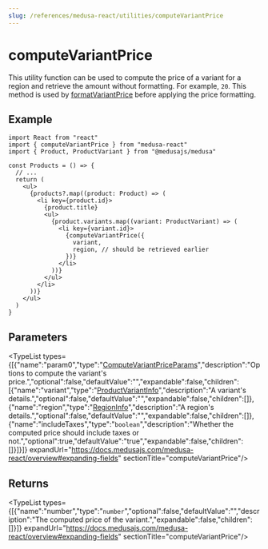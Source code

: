 ```yaml
---
slug: /references/medusa-react/utilities/computeVariantPrice
---
```



# computeVariantPrice

This utility function can be used to compute the price of a variant for a region and retrieve the amount without formatting. 
For example, `20`. This method is used by [formatVariantPrice](../medusa_react.Utilities.formatVariantPrice/page.mdx) before applying the price formatting.

## Example

```tsx title="src/Products.ts"
import React from "react"
import { computeVariantPrice } from "medusa-react"
import { Product, ProductVariant } from "@medusajs/medusa"

const Products = () => {
  // ...
  return (
    <ul>
      {products?.map((product: Product) => (
        <li key={product.id}>
          {product.title}
          <ul>
            {product.variants.map((variant: ProductVariant) => (
              <li key={variant.id}>
                {computeVariantPrice({
                  variant,
                  region, // should be retrieved earlier
                })}
              </li>
            ))}
          </ul>
        </li>
      ))}
    </ul>
  )
}
```

## Parameters

<TypeList types={[{"name":"param0","type":"[ComputeVariantPriceParams](../../../interfaces/medusa_react.ComputeVariantPriceParams/page.mdx)","description":"Options to compute the variant's price.","optional":false,"defaultValue":"","expandable":false,"children":[{"name":"variant","type":"[ProductVariantInfo](../../../types/medusa_react.ProductVariantInfo/page.mdx)","description":"A variant's details.","optional":false,"defaultValue":"","expandable":false,"children":[]},{"name":"region","type":"[RegionInfo](../../../types/medusa_react.RegionInfo/page.mdx)","description":"A region's details.","optional":false,"defaultValue":"","expandable":false,"children":[]},{"name":"includeTaxes","type":"`boolean`","description":"Whether the computed price should include taxes or not.","optional":true,"defaultValue":"true","expandable":false,"children":[]}]}]} expandUrl="https://docs.medusajs.com/medusa-react/overview#expanding-fields" sectionTitle="computeVariantPrice"/>

## Returns

<TypeList types={[{"name":"number","type":"`number`","optional":false,"defaultValue":"","description":"The computed price of the variant.","expandable":false,"children":[]}]} expandUrl="https://docs.medusajs.com/medusa-react/overview#expanding-fields" sectionTitle="computeVariantPrice"/>
